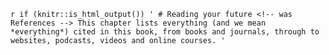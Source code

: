 `r if (knitr::is_html_output()) '
# Reading your future
<!-- was References -->
This chapter lists everything (and we mean *everything*) cited in this book, from books and journals, through to websites, podcasts, videos and online courses.
'`
